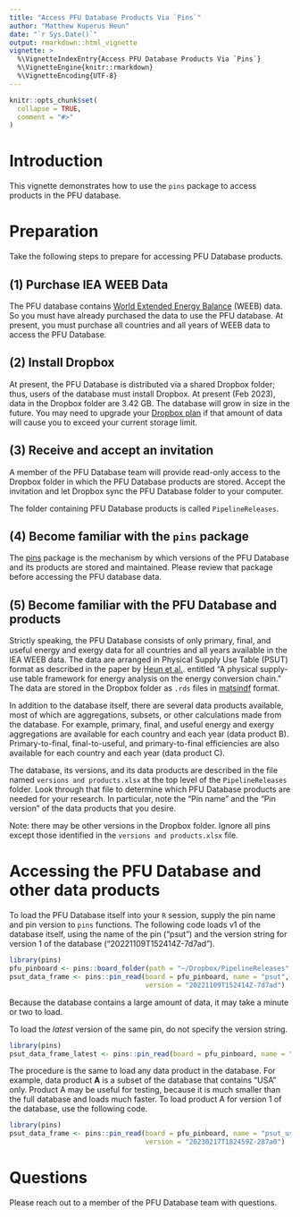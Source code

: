 ```yaml
---
title: "Access PFU Database Products Via `Pins`"
author: "Matthew Kuperus Heun"
date: "`r Sys.Date()`"
output: rmarkdown::html_vignette
vignette: >
  %\VignetteIndexEntry{Access PFU Database Products Via `Pins`}
  %\VignetteEngine{knitr::rmarkdown}
  %\VignetteEncoding{UTF-8}
---
```


```r
knitr::opts_chunk$set(
  collapse = TRUE,
  comment = "#>"
)
```

# Introduction

This vignette demonstrates how to use the `pins` package to access products in the PFU database.

# Preparation

Take the following steps to prepare for accessing PFU Database products.

## (1) Purchase IEA WEEB Data

The PFU database contains [World Extended Energy Balance](https://www.iea.org/data-and-statistics/data-product/world-energy-balances#energy-balances) (WEEB) data. So you must have already purchased the data to use the PFU database. At present, you must purchase all countries and all years of WEEB data to access the PFU Database.

## (2) Install Dropbox

At present, the PFU Database is distributed via a shared Dropbox folder; thus, users of the database must install Dropbox. At present (Feb 2023), data in the Dropbox folder are 3.42 GB. The database will grow in size in the future. You may need to upgrade your [Dropbox plan](https://www.dropbox.com/products?source=plans) if that amount of data will cause you to exceed your current storage limit.

## (3) Receive and accept an invitation

A member of the PFU Database team will provide read-only access to the Dropbox folder in which the PFU Database products are stored. Accept the invitation and let Dropbox sync the PFU Database folder to your computer.

The folder containing PFU Database products is called `PipelineReleases`.

## (4) Become familiar with the `pins` package

The [pins](https://pins.rstudio.com) package is the mechanism by which versions of the PFU Database and its products are stored and maintained. Please review that package before accessing the PFU database data.

## (5) Become familiar with the PFU Database and products

Strictly speaking, the PFU Database consists of only primary, final, and useful energy and exergy data for all countries and all years available in the IEA WEEB data. The data are arranged in Physical Supply Use Table (PSUT) format as described in the paper by [Heun et al.](https://doi.org/10.1016/j.apenergy.2018.05.109). entitled "A physical supply-use table framework for energy analysis on the energy conversion chain." The data are stored in the Dropbox folder as `.rds` files in [matsindf](https://cran.r-project.org/web/packages/matsindf/index.html) format.

In addition to the database itself, there are several data products available, most of which are aggregations, subsets, or other calculations made from the database. For example, primary, final, and useful energy and exergy aggregations are available for each country and each year (data product B). Primary-to-final, final-to-useful, and primary-to-final efficiencies are also available for each country and each year (data product C).

The database, its versions, and its data products are described in the file named `versions and products.xlsx` at the top level of the `PipelineReleases` folder. Look through that file to determine which PFU Database products are needed for your research. In particular, note the "Pin name" and the "Pin version" of the data products that you desire.

Note: there may be other versions in the Dropbox folder. Ignore all pins except those identified in the `versions and products.xlsx` file.

# Accessing the PFU Database and other data products

To load the PFU Database itself into your `R` session, supply the pin name and pin version to `pins` functions. The following code loads v1 of the database itself, using the name of the pin ("psut") and the version string for version 1 of the database ("20221109T152414Z-7d7ad").

```r
library(pins)
pfu_pinboard <- pins::board_folder(path = "~/Dropbox/PipelineReleases", versioned = TRUE)
psut_data_frame <- pins::pin_read(board = pfu_pinboard, name = "psut", 
                                  version = "20221109T152414Z-7d7ad")
```

Because the database contains a large amount of data, it may take a minute or two to load.

To load the *latest* version of the same pin, do not specify the version string.

```r
library(pins)
psut_data_frame_latest <- pins::pin_read(board = pfu_pinboard, name = "psut")
```

The procedure is the same to load any data product in the database. For example, data product **A** is a subset of the database that contains "USA" only. Product A may be useful for testing, because it is much smaller than the full database and loads much faster. To load product A for version 1 of the database, use the following code.

```r
library(pins)
psut_data_frame <- pins::pin_read(board = pfu_pinboard, name = "psut_usa", 
                                  version = "20230217T182459Z-287a0")
```

# Questions

Please reach out to a member of the PFU Database team with questions.
